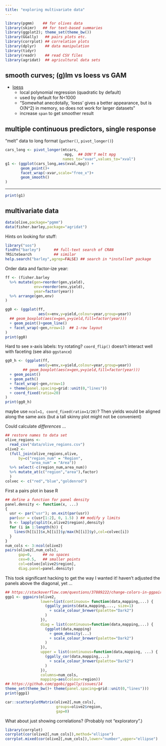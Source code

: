 ```yaml
---
title: "exploring multivariate data"
---
```


```r
library(pgmm)    ## for olives data
library(skimr)   ## for text-based summaries
library(ggplot2); theme_set(theme_bw())
library(GGally)   ## pairs plots etc.
library(corrplot) ## correlation plots
library(dplyr)    ## data manipulation
library(tidyr)
library(readr)    ## read CSV files
library(agridat)  ## agricultural data sets
```

## smooth curves; (g)lm vs loess vs GAM

- [loess](https://en.wikipedia.org/wiki/Local_regression)
    - local polynomial regression (quadratic by default)
    - used by default for N<1000
	- "Somewhat anecdotally, 'loess' gives a better appearance, but is O(N^2) in memory, so does not work for larger datasets"
	- increase `span` to get smoother result

## multiple continuous predictors, single response

"melt" data to long format (`gather()`, `pivot_longer()`)

```r
cars_long <- pivot_longer(mtcars,
                          -mpg,  ## DON'T melt mpg
                          names_to="xvar",values_to="xval")
g1 <- (ggplot(cars_long,aes(xval,mpg)) +
       geom_point()+
       facet_wrap(~xvar,scale="free_x")+
       geom_smooth()
)
```

---

```r
print(g1)  
```

## multivariate data

```r
data(olive,package="pgmm")
data(fisher.barley,package="agridat")
```

Hints on looking for stuff:
```r
library("sos")
findFn("barley")      ## full-text search of CRAN
?RSiteSearch          ## similar
help.search("barley",agrep=FALSE) ## search in *installed* package
```

Order data and factor-ize year:

```r
ff <- (fisher.barley
  %>% mutate(gen=reorder(gen,yield),
             env=reorder(env,yield),
             year=factor(year))
  %>% arrange(gen,env)
)
```

```r
gg0 <- (ggplot(ff,
               aes(x=env,y=yield,colour=year,group=year))
  ## geom_boxplot(aes(x=gen,y=yield,fill=factor(year)))
  + geom_point()+geom_line()
  + facet_wrap(~gen,nrow=1)  ## 1-row layout
)
print(gg0)
```

Hard to see x-axis labels: try rotating?
`coord_flip()` doesn't interact well with faceting
(see also `ggstance`)

```r
gg0_h <- (ggplot(ff,
               aes(y=env,x=yield,colour=year,group=year))
        ## geom_boxplot(aes(x=gen,y=yield,fill=factor(year)))
  + geom_point()
  + geom_path()
  + facet_wrap(~gen,nrow=1)
  + theme(panel.spacing=grid::unit(0,"lines"))
  + coord_fixed(ratio=20)
)
print(gg0_h)
```

maybe use `ncol=1, coord_fixed(ratio=1/20)`?
Then yields would be aligned along the same
axis (but a tall skinny plot might not
be convenient)

Could calculate *differences* ...

```r
## restore names to data set 
olive_regions <-
  read_csv("data/olive_regions.csv")
olive2 <- 
  (full_join(olive_regions,olive,
      by=c("region_num" = "Region",
           "area_num" = "Area"))  
  %>% select(-c(region_num,area_num))
  %>% mutate_at(c("region","area"),factor)
  )
colvec <- c("red","blue","goldenrod")
```

First a pairs plot in base R
```r
## define a function for panel density
panel.density <- function(x, ...)
{
  usr <- par("usr"); on.exit(par(usr))
  par(usr = c(usr[1:2], 0, 1.5) ) ## modify y limits
  h <- lapply(split(x,olive2$region),density)
  for (i in 1:length(h)) {
    lines(h[[i]]$x,h[[i]]$y/max(h[[i]]$y),col=colvec[i])
  }
}
num_cols <- 3:ncol(olive2)
pairs(olive2[,num_cols],
      gap=0,     ## no spaces
      cex=0.5,   ## smaller points
      col=colvec[olive2$region],
      diag.panel=panel.density)
```
This took significant hacking to get the way I wanted it!
haven't adjusted the panels above the diagonal, yet ...

```r
## https://stackoverflow.com/questions/37889222/change-colors-in-ggpairs-now-that-params-is-deprecated
ggp1 <- ggpairs(olive2,
                lower=list(continuous= function(data,mapping,...) {
                  (ggally_points(data,mapping,..., size=1)
                    + scale_colour_brewer(palette="Dark2")
                  )
                }),
                diag = list(continuous=function(data,mapping,...) {
                  (ggplot(data,mapping) 
                    + geom_density(...)
                    + scale_colour_brewer(palette="Dark2")
                  )
                }),
                upper = list(continuous=function(data,mapping, ...) {
                  (ggally_cor(data,mapping,...)
                    + scale_colour_brewer(palette="Dark2")
                  )
                }),
                columns=num_cols,
                mapping=aes(colour=region))
## https://github.com/ggobi/ggally/issues/14
theme_set(theme_bw()+ theme(panel.spacing=grid::unit(0,"lines")))
print(ggp1)
```

```r
car::scatterplotMatrix(olive2[,num_cols],
                       groups=olive2$region,
                       gap=0)
```

What about just showing correlations? (Probably not "exploratory".)

```r
library(corrplot)
corrplot(cor(olive2[,num_cols]),method="ellipse")
corrplot.mixed(cor(olive2[,num_cols]),lower="number",upper="ellipse")
```
